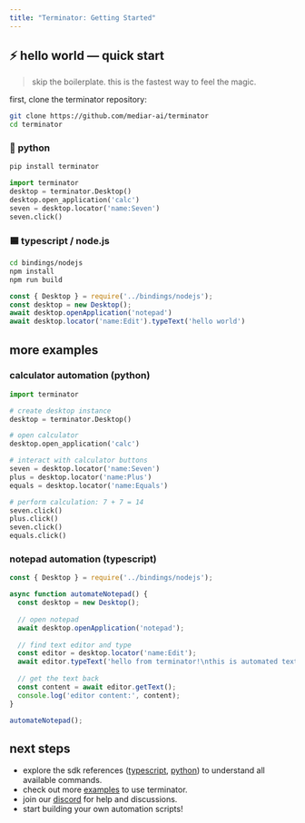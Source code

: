 ```yaml
---
title: "Terminator: Getting Started"
---
```


## ⚡ hello world — quick start

> skip the boilerplate. this is the fastest way to feel the magic.

first, clone the terminator repository:

```bash
git clone https://github.com/mediar-ai/terminator
cd terminator 
```

### 🐍 python

```bash
pip install terminator
```

```python
import terminator
desktop = terminator.Desktop()
desktop.open_application('calc')
seven = desktop.locator('name:Seven')
seven.click()
```

### 🟦 typescript / node.js

```bash
cd bindings/nodejs
npm install
npm run build
```

```typescript
const { Desktop } = require('../bindings/nodejs');
const desktop = new Desktop();
await desktop.openApplication('notepad')
await desktop.locator('name:Edit').typeText('hello world')
```

## more examples

### calculator automation (python)

```python
import terminator

# create desktop instance
desktop = terminator.Desktop()

# open calculator
desktop.open_application('calc')

# interact with calculator buttons
seven = desktop.locator('name:Seven')
plus = desktop.locator('name:Plus')
equals = desktop.locator('name:Equals')

# perform calculation: 7 + 7 = 14
seven.click()
plus.click()
seven.click()
equals.click()
```

### notepad automation (typescript)

```typescript
const { Desktop } = require('../bindings/nodejs');

async function automateNotepad() {
  const desktop = new Desktop();
  
  // open notepad
  await desktop.openApplication('notepad');
  
  // find text editor and type
  const editor = desktop.locator('name:Edit');
  await editor.typeText('hello from terminator!\nthis is automated text input.');
  
  // get the text back
  const content = await editor.getText();
  console.log('editor content:', content);
}

automateNotepad();
```

## next steps

- explore the sdk references ([typescript](/terminator/js-sdk-reference), [python](/terminator/python-sdk-reference)) to understand all available commands.
- check out more [examples](https://github.com/mediar-ai/terminator/tree/main/examples) to use terminator.
- join our [discord](https://discord.gg/dU9EBuw7Uq) for help and discussions.
- start building your own automation scripts\!
